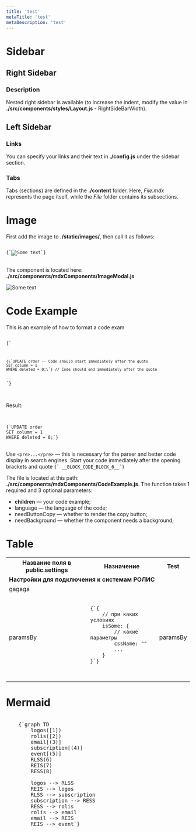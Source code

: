 ```yaml
---
title: 'test'
metaTitle: 'test'
metaDescription: 'test'
---
```


<div className="word-break">

# Sidebar

## Right Sidebar

### Description

Nested right sidebar is available (to increase the indent, modify the value in **./src/components/styles/Layout.js** - RightSideBarWidth).

## Left Sidebar

### Links

You can specify your links and their text in **./config.js** under the sidebar section.

### Tabs

Tabs (sections) are defined in the **./content** folder. Here, *File.mdx* represents the page itself, while the *File* folder contains its subsections.

# Image

First add the image to **./static/images/**, then call it as follows:

<pre>
<code language='javascript' needButtonCopy={false}>
{`<img nameFile="404-on-gitlab.png" alt="Some text" num="1.1.1.3"/>`}
</code>
</pre>

The component is located here: **./src/components/mdxComponents/ImageModal.js**

<img nameFile="404-on-gitlab.png" alt="Some text" num="1.1.1.3"/>

# Code Example

This is an example of how to format a code exam

<pre>
<code language='javascript' needButtonCopy={false}>
{`<pre> 
<code language='sql' needButtonCopy={false}>
{\`UPDATE order -- Code should start immediately after the quote
SET column = 1
WHERE deleted = 0;\`} // Code should end immediately after the quote
</code>
</pre>`} 
</code>
</pre>

Result:

<pre> 
<code language='sql' needButtonCopy={false}>
{`UPDATE order
SET column = 1
WHERE deleted = 0;`}
</code>
</pre>

Use ```<pre>...</pre>``` — this is necessary for the parser and better code display in search engines. Start your code immediately after the opening brackets and quote ```{` __BLOCK_CODE_BLOCK_6__`}```

The file is located at this path: **./src/components/mdxComponents/CodeExample.js**. The function takes 1 required and 3 optional parameters:

- **children** — your code example;
- language — the language of the code;
- needButtonCopy — whether to render the copy button;
- needBackground — whether the component needs a background;

# Table

<table>
    <tr>
        <th>Название поля в public.settings</th>
        <th>Назначение</th>
        <th>Test</th>
    </tr>
    <tr>
        <td colspan="3" >
            <b>Настройки для подключения к cистемам РОЛИС</b>
        </td>
    </tr>
    <tr>
        <td>gagaga</td>
        <td></td>
        <td></td>
    </tr>
    <tr>
    <td>paramsBy</td>
    <td>
        <pre>
        <code language='javascript' needButtonCopy={false} needBackground={false}>
{`{
    // при каких условиях
    isSome: {
        // какие параметры
        cssName: ""
        ...
    }
}`}
            </code>
            </pre>
        </td>
        <td>paramsBy</td>
    </tr>
</table>

# Mermaid

<pre>
<mermaid>
    {`graph TD
        logos([1])
        rolis([2])
        email[(3)]
        subscription[(4)]
        event[(5)]
        RLSS(6)
        REIS(7)
        RESS(8)

        logos --> RLSS
        REIS --> logos
        RLSS --> subscription
        subscription --> RESS
        RESS --> rolis
        rolis --> email
        email --> REIS
        REIS --> event`}
</mermaid>
</pre>

</div>